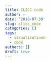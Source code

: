 ```yaml
---
title: CLICC code
author: ~
date: '2018-07-30'
slug: clicc_code
categories: []
tags: 
  - visualizations
  - code
authors: []
draft: true
---
```



